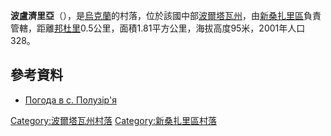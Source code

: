 {{coord|49|26|58|N|34|18|38|E|scale:100000_region:UA|display=title}}

'''波盧濟里亞'''（{{lang-uk|Полузір'я}}），是[[烏克蘭|烏克蘭]]的村落，位於該國中部[[波爾塔瓦州|波爾塔瓦州]]，由[[新桑扎里區|新桑扎里區]]負責管轄，距離[[邦杜里|邦杜里]]0.5公里，面積1.81平方公里，海拔高度95米，2001年人口328。

==參考資料==
*[http://weather.in.ua/ua/poltavskaja/21174 Погода в с. Полузір'я] {{Wayback|url=http://weather.in.ua/ua/poltavskaja/21174 |date=20160305081258 }}

{{DEFAULTSORT:Полузір'я}}
[[Category:波爾塔瓦州村落|Category:波爾塔瓦州村落]]
[[Category:新桑扎里區村落|Category:新桑扎里區村落]]


{{Poltava-geo-stub}}